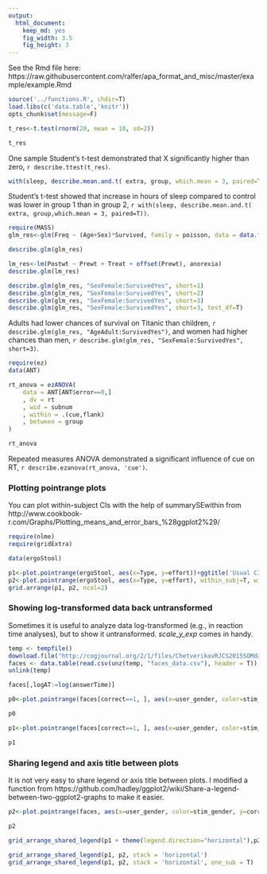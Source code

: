 ```yaml
---
output:
  html_document:
    keep_md: yes
    fig_width: 3.5
    fig_height: 3
---
```

See the Rmd file here: https://raw.githubusercontent.com/ralfer/apa_format_and_misc/master/example/example.Rmd

```r
source('../functions.R', chdir=T)
load.libs(c('data.table','knitr'))
opts_chunk$set(message=F)
```
```r
t_res<-t.test(rnorm(20, mean = 10, sd=2))

t_res
```

One sample Student's t-test demonstrated that X significantly higher than zero, `r describe.ttest(t_res)`.

```r
with(sleep, describe.mean.and.t( extra, group, which.mean = 3, paired=T))

```

Student's t-test showed that increase in hours of sleep compared to control was lower in group 1 than in group 2, `r with(sleep, describe.mean.and.t( extra, group,which.mean = 3, paired=T))`. 


```r
require(MASS)
glm_res<-glm(Freq ~ (Age+Sex)*Survived, family = poisson, data = data.frame(Titanic))

describe.glm(glm_res)

lm_res<-lm(Postwt ~ Prewt + Treat + offset(Prewt), anorexia)
describe.glm(lm_res)
```

```r
describe.glm(glm_res, "SexFemale:SurvivedYes", short=1)
describe.glm(glm_res, "SexFemale:SurvivedYes", short=2)
describe.glm(glm_res, "SexFemale:SurvivedYes", short=3)
describe.glm(glm_res, "SexFemale:SurvivedYes", short=3, test_df=T)
```

Adults had lower chances of survival on Titanic than children, `r describe.glm(glm_res, "AgeAdult:SurvivedYes")`, and women had higher chances than men, `r describe.glm(glm_res, "SexFemale:SurvivedYes", short=3)`. 

```r
require(ez)
data(ANT)

rt_anova = ezANOVA(
    data = ANT[ANT$error==0,]
    , dv = rt
    , wid = subnum
    , within = .(cue,flank)
    , between = group
)

rt_anova
```

Repeated measures ANOVA demonstrated a significant influence of cue on RT, `r describe.ezanova(rt_anova, 'cue')`. 

### Plotting pointrange plots

You can plot within-subject CIs with the help of summarySEwithin from http://www.cookbook-r.com/Graphs/Plotting_means_and_error_bars_%28ggplot2%29/

```r
require(nlme)
require(gridExtra)

data(ergoStool)

p1<-plot.pointrange(ergoStool, aes(x=Type, y=effort))+ggtitle('Usual CIs')
p2<-plot.pointrange(ergoStool, aes(x=Type, y=effort), within_subj=T, wid='Subject')+ggtitle('Within-subject CIs')
grid.arrange(p1, p2, ncol=2)
```

### Showing log-transformed data back untransformed

Sometimes it is useful to analyze data log-transformed (e.g., in reaction time analyses), but to show it untransformed. _scale_y_exp_ comes in handy.

```r
temp <- tempfile()
download.file("http://cogjournal.org/2/1/files/ChetverikovRJCS2015SOMdata.zip",temp)
faces <- data.table(read.csv(unz(temp, "faces_data.csv"), header = T))
unlink(temp)

faces[,logAT:=log(answerTime)]

p0<-plot.pointrange(faces[correct==1, ], aes(x=user_gender, color=stim_gender, y=logAT), wid='uid')+ylab('Log RT')

p0

p1<-plot.pointrange(faces[correct==1, ], aes(x=user_gender, color=stim_gender, y=logAT), wid='uid')+scale_y_exp(digits=2)+labs(x="Participant's gender", color="Face Gender", y='Untransformed RT')

p1
```

### Sharing legend and axis title between plots

It is not very easy to share legend or axis title between plots. I modified a function from https://github.com/hadley/ggplot2/wiki/Share-a-legend-between-two-ggplot2-graphs to make it easier. 

```r
p2<-plot.pointrange(faces, aes(x=user_gender, color=stim_gender, y=correct), wid='uid')+labs(x="Participant's gender", color="Face Gender" ,y='Accuracy')

p2
```
```r
grid_arrange_shared_legend(p1 + theme(legend.direction="horizontal"),p2)
```
```r
grid_arrange_shared_legend(p1, p2, stack = 'horizontal')
grid_arrange_shared_legend(p1, p2, stack = 'horizontal', one_sub = T)
```
